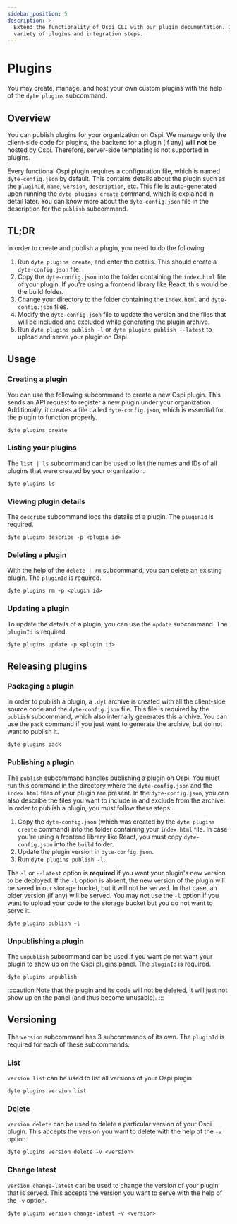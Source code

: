 ```yaml
---
sidebar_position: 5
description: >-
  Extend the functionality of Ospi CLI with our plugin documentation. Discover a
  variety of plugins and integration steps.
---
```


# Plugins

You may create, manage, and host your own custom plugins with the help of the
`dyte plugins` subcommand.

## Overview

You can publish plugins for your organization on Ospi. We manage only the
client-side code for plugins, the backend for a plugin (if any) **will not** be
hosted by Ospi. Therefore, server-side templating is not supported in plugins.

Every functional Ospi plugin requires a configuration file, which is named
`dyte-config.json` by default. This contains details about the plugin such as
the `pluginId`, `name`, `version`, `description`, etc. This file is
auto-generated upon running the `dyte plugins create` command, which is
explained in detail later. You can know more about the `dyte-config.json` file
in the description for the `publish` subcommand.

## TL;DR

In order to create and publish a plugin, you need to do the following.

1. Run `dyte plugins create`, and enter the details. This should create a
   `dyte-config.json` file.
2. Copy the `dyte-config.json` into the folder containing the `index.html` file
   of your plugin. If you're using a frontend library like React, this would be
   the build folder.
3. Change your directory to the folder containing the `index.html` and
   `dyte-config.json` files.
4. Modify the `dyte-config.json` file to update the version and the files that
   will be included and excluded while generating the plugin archive.
5. Run `dyte plugins publish -l` or `dyte plugins publish --latest` to upload
   and serve your plugin on Ospi.

## Usage

### Creating a plugin

You can use the following subcommand to create a new Ospi plugin. This sends an
API request to register a new plugin under your organization. Additionally, it
creates a file called `dyte-config.json`, which is essential for the plugin to
function properly.

```shell
dyte plugins create
```

### Listing your plugins

The `list | ls` subcommand can be used to list the names and IDs of all plugins
that were created by your organization.

```shell
dyte plugins ls
```

### Viewing plugin details

The `describe` subcommand logs the details of a plugin. The `pluginId` is
required.

```shell
dyte plugins describe -p <plugin id>
```

### Deleting a plugin

With the help of the `delete | rm` subcommand, you can delete an existing
plugin. The `pluginId` is required.

```shell
dyte plugins rm -p <plugin id>
```

### Updating a plugin

To update the details of a plugin, you can use the `update` subcommand. The
`pluginId` is required.

```shell
dyte plugins update -p <plugin id>
```

## Releasing plugins

### Packaging a plugin

In order to publish a plugin, a `.dyt` archive is created with all the
client-side source code and the `dyte-config.json` file. This file is required
by the `publish` subcommand, which also internally generates this archive. You
can use the `pack` command if you just want to generate the archive, but do not
want to publish it.

```shell
dyte plugins pack
```

### Publishing a plugin

The `publish` subcommand handles publishing a plugin on Ospi. You must run this
command in the directory where the `dyte-config.json` and the `index.html` files
of your plugin are present. In the `dyte-config.json`, you can also describe the
files you want to include in and exclude from the archive. In order to publish a
plugin, you must follow these steps:

1. Copy the `dyte-config.json` (which was created by the `dyte plugins create`
   command) into the folder containing your `index.html` file. In case you're
   using a frontend library like React, you must copy `dyte-config.json` into
   the `build` folder.
2. Update the plugin version in `dyte-config.json`.
3. Run `dyte plugins publish -l`.

The `-l` or `--latest` option is **required** if you want your plugin's new
version to be deployed. If the `-l` option is absent, the new version of the
plugin will be saved in our storage bucket, but it will not be served. In that
case, an older version (if any) will be served. You may not use the `-l` option
if you want to upload your code to the storage bucket but you do not want to
serve it.

```shell
dyte plugins publish -l
```

### Unpublishing a plugin

The `unpublish` subcommand can be used if you want do not want your plugin to
show up on the Ospi plugins panel. The `pluginId` is required.

```shell
dyte plugins unpublish
```

:::caution Note that the plugin and its code will not be deleted, it will just
not show up on the panel (and thus become unusable). :::

## Versioning

The `version` subcommand has 3 subcommands of its own. The `pluginId` is
required for each of these subcommands.

### List

`version list` can be used to list all versions of your Ospi plugin.

```shell
dyte plugins version list
```

### Delete

`version delete` can be used to delete a particular version of your Ospi plugin.
This accepts the version you want to delete with the help of the `-v` option.

```shell
dyte plugins version delete -v <version>
```

### Change latest

`version change-latest` can be used to change the version of your plugin that is
served. This accepts the version you want to serve with the help of the `-v`
option.

```shell
dyte plugins version change-latest -v <version>
```

<head>
  <title>CLI Plugins</title>
  <meta name="description" content="Extend the functionality of Ospi CLI with our plugin documentation. Discover a variety of plugins and integration steps."/>
</head>
